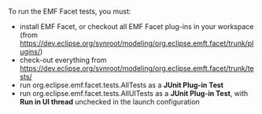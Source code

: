 To run the EMF Facet tests, you must:
* install EMF Facet, or checkout all EMF Facet plug-ins in your workspace (from https://dev.eclipse.org/svnroot/modeling/org.eclipse.emft.facet/trunk/plugins/)
* check-out everything from https://dev.eclipse.org/svnroot/modeling/org.eclipse.emft.facet/trunk/tests/
* run org.eclipse.emf.facet.tests.AllTests as a '''JUnit Plug-in Test'''
* run org.eclipse.emf.facet.tests.AllUITests as a '''JUnit Plug-in Test''', with '''Run in UI thread''' unchecked in the launch configuration

